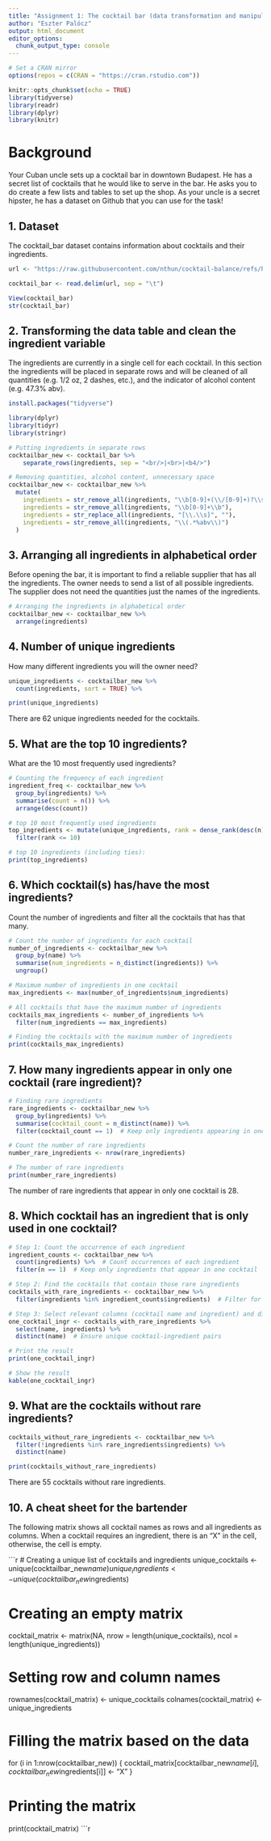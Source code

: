```yaml
---
title: "Assignment 1: The cocktail bar (data transformation and manipulation)"
author: "Eszter Palócz"
output: html_document
editor_options: 
  chunk_output_type: console
---
```

```r
# Set a CRAN mirror
options(repos = c(CRAN = "https://cran.rstudio.com"))
```

```r
knitr::opts_chunk$set(echo = TRUE)
library(tidyverse)
library(readr)
library(dplyr)
library(knitr)
```

# Background

Your Cuban uncle sets up a cocktail bar in downtown Budapest. He has a secret list of cocktails that he would like to serve in the bar. He asks you to do create a few lists and tables to set up the shop. As your uncle is a secret hipster, he has a dataset on Github that you can use for the task!
  
## 1. Dataset

The cocktail_bar dataset contains information about cocktails and their ingredients. 

```r
url <- "https://raw.githubusercontent.com/nthun/cocktail-balance/refs/heads/master/cocktail_data.tsv"

cocktail_bar <- read.delim(url, sep = "\t")

View(cocktail_bar)
str(cocktail_bar)
```

## 2. Transforming the data table and clean the ingredient variable

The ingredients are currently in a single cell for each cocktail. 
In this section the ingredients will be placed in separate rows and will be 
cleaned of all quantities (e.g. 1/2 oz, 2 dashes, etc.), and the indicator of 
alcohol content (e.g. 47.3% abv).

```r
install.packages("tidyverse")

library(dplyr)
library(tidyr)
library(stringr)

# Putting ingredients in separate rows
cocktailbar_new <- cocktail_bar %>% 
    separate_rows(ingredients, sep = "<br/>|<br>|<b4/>")

# Removing quantities, alcohol content, unnecessary space 
cocktailbar_new <- cocktailbar_new %>%
  mutate(
    ingredients = str_remove_all(ingredients, "\\b[0-9]+(\\/[0-9]+)?\\s*(oz|dash|dashes|drops|bsp)\\b"),
    ingredients = str_remove_all(ingredients, "\\b[0-9]+\\b"),
    ingredients = str_replace_all(ingredients, "[\\.\\s]", ""), 
    ingredients = str_remove_all(ingredients, "\\(.*%abv\\)")
  )
```

## 3. Arranging all ingredients in alphabetical order

Before opening the bar, it is important to find a reliable supplier that has all
the ingredients. The owner needs to send a list of all possible ingredients.
The supplier does not need the quantities just the names of the ingredients.

```r
# Arranging the ingredients in alphabetical order
cocktailbar_new <- cocktailbar_new %>%
  arrange(ingredients)
```

## 4. Number of unique ingredients

How many different ingredients you will the owner need?

```r
unique_ingredients <- cocktailbar_new %>%
  count(ingredients, sort = TRUE) %>%

print(unique_ingredients)
```

There are 62 unique ingredients needed for the cocktails.

## 5. What are the top 10 ingredients?

What are the 10 most frequently used ingredients? 

```r
# Counting the frequency of each ingredient
ingredient_freq <- cocktailbar_new %>%
  group_by(ingredients) %>%
  summarise(count = n()) %>%
  arrange(desc(count))

# top 10 most frequently used ingredients 
top_ingredients <- mutate(unique_ingredients, rank = dense_rank(desc(n))) %>% 
  filter(rank <= 10)                        

# top 10 ingredients (including ties): 
print(top_ingredients)
```

## 6. Which cocktail(s) has/have the most ingredients?

Count the number of ingredients and filter all the cocktails that has that many.

```r
# Count the number of ingredients for each cocktail
number_of_ingredients <- cocktailbar_new %>%
  group_by(name) %>%
  summarise(num_ingredients = n_distinct(ingredients)) %>%
  ungroup()

# Maximum number of ingredients in one cocktail
max_ingredients <- max(number_of_ingredients$num_ingredients)

# All cocktails that have the maximum number of ingredients
cocktails_max_ingredients <- number_of_ingredients %>%
  filter(num_ingredients == max_ingredients)

# Finding the cocktails with the maximum number of ingredients
print(cocktails_max_ingredients)
```

## 7. How many ingredients appear in only one cocktail (rare ingredient)?

```r
# Finding rare ingredients 
rare_ingredients <- cocktailbar_new %>%
  group_by(ingredients) %>%
  summarise(cocktail_count = n_distinct(name)) %>%
  filter(cocktail_count == 1)  # Keep only ingredients appearing in one cocktail

# Count the number of rare ingredients
number_rare_ingredients <- nrow(rare_ingredients)

# The number of rare ingredients
print(number_rare_ingredients)
```

The number of rare ingredients that appear in only one cocktail is 28. 


## 8. Which cocktail has an ingredient that is only used in one cocktail?

```r
# Step 1: Count the occurrence of each ingredient
ingredient_counts <- cocktailbar_new %>%
  count(ingredients) %>%  # Count occurrences of each ingredient
  filter(n == 1)  # Keep only ingredients that appear in one cocktail

# Step 2: Find the cocktails that contain those rare ingredients
cocktails_with_rare_ingredients <- cocktailbar_new %>%
  filter(ingredients %in% ingredient_counts$ingredients)  # Filter for cocktails with rare ingredients

# Step 3: Select relevant columns (cocktail name and ingredient) and display
one_cocktail_ingr <- cocktails_with_rare_ingredients %>%
  select(name, ingredients) %>%
  distinct(name)  # Ensure unique cocktail-ingredient pairs

# Print the result
print(one_cocktail_ingr)

# Show the result
kable(one_cocktail_ingr)
```

## 9. What are the cocktails without rare ingredients?

```r
cocktails_without_rare_ingredients <- cocktailbar_new %>%
  filter(!ingredients %in% rare_ingredients$ingredients) %>%
  distinct(name)

print(cocktails_without_rare_ingredients)
```

There are 55 cocktails without rare ingredients. 

## 10. A cheat sheet for the bartender

The following matrix shows all cocktail names as rows and all ingredients as 
columns. When a cocktail requires an ingredient, there is an "X" in the cell, 
otherwise, the cell is empty.

```r
# Creating a unique list of cocktails and ingredients
unique_cocktails <- unique(cocktailbar_new$name)
unique_ingredients <- unique(cocktailbar_new$ingredients)

# Creating an empty matrix
cocktail_matrix <- matrix(NA, nrow = length(unique_cocktails), ncol = length(unique_ingredients))

# Setting row and column names
rownames(cocktail_matrix) <- unique_cocktails
colnames(cocktail_matrix) <- unique_ingredients

# Filling the matrix based on the data
for (i in 1:nrow(cocktailbar_new)) {
  cocktail_matrix[cocktailbar_new$name[i], cocktailbar_new$ingredients[i]] <- "X"
}

# Printing the matrix
print(cocktail_matrix)
```r
